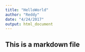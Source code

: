 ```yaml
---
title: "HelloWorld"
author: "Reddy"
date: "4/24/2017"
output: html_document
---
```


## This is a markdown file

